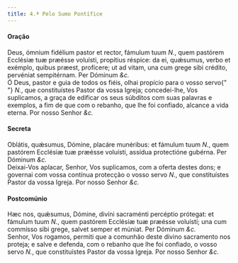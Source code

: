```yaml
---
title: 4.ª Pelo Sumo Pontífice
---
```


<h4 class="text-center">Oração</h4>
<div class="grid grid-cols-2 gap-5">
  <div class="col-6 dropcaps text-justify">
    Deus, ómnium fidélium pastor et rector, fámulum tuum <em>N.</em>, quem
    pastórem Ecclésiæ tuæ præésse voluísti, propítius réspice: da ei, quǽsumus,
    verbo et exémplo, quibus præest, profícere; ut ad vitam, una cum grege sibi
    crédito, pervéniat sempitérnam. Per Dóminum <em>&c.</em>
  </div>
  <div class="col-6 dropcaps text-justify">
    Ó Deus, pastor e guia de todos os fiéis, olhai propício para o vosso servo{" "}
    <em>N.</em>, que constituístes Pastor da vossa Igreja; concedei-lhe, Vos
    suplicamos, a graça de edificar os seus súbditos com suas palavras e
    exemplos, a fim de que com o rebanho, que lhe foi confiado, alcance a vida
    eterna. Por nosso Senhor <em>&c.</em>
  </div>
</div>

<h4 class="text-center">Secreta</h4>
<div class="grid grid-cols-2 gap-5">
  <div class="col-6 dropcaps text-justify">
    Oblátis, quǽsumus, Dómine, placáre munéribus: et fámulum tuum <em>N.</em>,
    quem pastórem Ecclésiæ tuæ præésse voluísti, assídua protectióne gubérna.
    Per Dóminum <em>&c.</em>
  </div>
  <div class="col-6 dropcaps text-justify">
    Deixai-Vos aplacar, Senhor, Vos suplicamos, com a oferta destes dons; e
    governai com vossa contínua protecção o vosso servo <em>N.</em>, que
    constituístes Pastor da vossa Igreja. Por nosso Senhor <em>&c.</em>
  </div>
</div>

<h4 class="text-center">Postcomúnio</h4>
<div class="grid grid-cols-2 gap-5">
  <div class="col-6 dropcaps text-justify">
    Hæc nos, quǽsumus, Dómine, divíni sacraménti percéptio prótegat: et fámulum
    tuum <em>N.</em>, quem pastórem Ecclésiæ tuæ præésse voluísti; una cum
    commísso sibi grege, salvet semper et múniat. Per Dóminum <em>&c.</em>
  </div>
  <div class="col-6 dropcaps text-justify">
    Senhor, Vos rogamos, permiti que a comunhão deste divino sacramento nos
    proteja; e salve e defenda, com o rebanho que lhe foi confiado, o vosso
    servo <em>N.</em>, que constituístes Pastor da vossa Igreja. Por nosso
    Senhor <em>&c.</em>
  </div>
</div>
